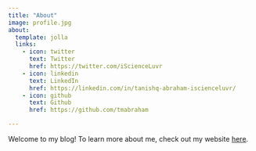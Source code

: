 ```yaml
---
title: "About"
image: profile.jpg
about:
  template: jolla
  links:
    - icon: twitter
      text: Twitter
      href: https://twitter.com/iScienceLuvr
    - icon: linkedin
      text: LinkedIn
      href: https://linkedin.com/in/tanishq-abraham-iscienceluvr/
    - icon: github
      text: Github
      href: https://github.com/tmabraham

---
```


Welcome to my blog! To learn more about me, check out my website [here](https://www.tanishq.ai).
